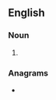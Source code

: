 ==English==

===Noun===
{{head|en|noun form}}

# {{plural of|en|legator}}

===Anagrams===
* {{anagrams|en|a=aeglorst|gelators|gloaters}}